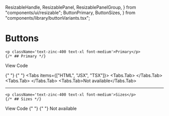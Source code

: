   ResizableHandle,
  ResizablePanel,
  ResizablePanelGroup,
} from "components/ui/resizable";
  ButtonPrimary,
  ButtonSizes,
} from "components/library/buttonVariants.tsx";

# Buttons

    <p className='text-zinc-400 text-xl font-medium'>Primary</p>
    {/* ## Primary */}

<Tab defaultValue="view" >
  <TabsList>
    <TabsTrigger value="view">View</TabsTrigger>
    <TabsTrigger value="code">Code</TabsTrigger>
  </TabsList>

<ResizablePanelGroup direction="horizontal">
    <ResizablePanel></ResizablePanel>
    <ResizableHandle withHandle />

  <ResizablePanel>  <TabsContent value="view">
    {" "}
    <ButtonPrimary />
  </TabsContent>
  <TabsContent value="code">
    {" "}
    <Tabs items={["HTML", "JSX", "TSX"]}>
      <Tabs.Tab>
        <ButtonPrimaryHTML />
      </Tabs.Tab>
      <Tabs.Tab>
        <ButtonPrimaryJSX />
      </Tabs.Tab>
      <Tabs.Tab>Not available</Tabs.Tab>
    </Tabs>
  </TabsContent></ResizablePanel>
  <ResizableHandle withHandle />
    <ResizablePanel></ResizablePanel>
</ResizablePanelGroup>

</Tab>

---

    <p className='text-zinc-400 text-xl font-medium'>Sizes</p>
    {/* ## Sizes */}

<Tab defaultValue="view">
  <TabsList>
    <TabsTrigger value="view">View</TabsTrigger>
    <TabsTrigger value="code">Code</TabsTrigger>
  </TabsList>
  <TabsContent value="view">
    {" "}
    <ButtonSizes />
  </TabsContent>
  <TabsContent value="code">
    {" "}
    <Tabs items={["HTML", "JSX", "TSX"]}>
      <Tabs.Tab>
        <ButtonSizesHTML />
      </Tabs.Tab>
      <Tabs.Tab>
        <ButtonSizesJSX />
      </Tabs.Tab>
      <Tabs.Tab>Not available</Tabs.Tab>
    </Tabs>
  </TabsContent>
</Tab>
